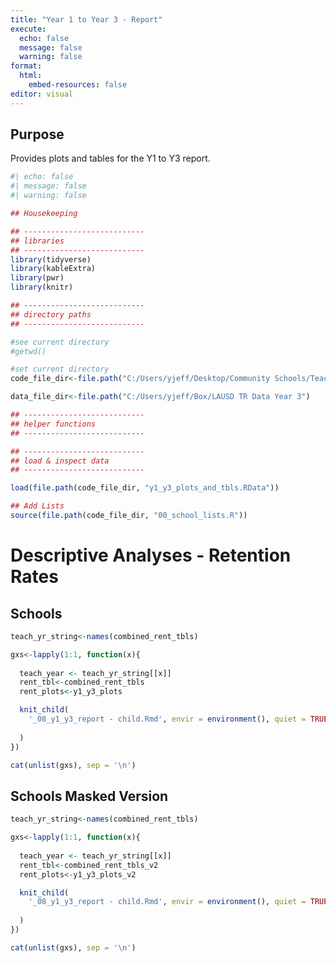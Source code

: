 ```yaml
---
title: "Year 1 to Year 3 - Report"
execute:
  echo: false
  message: false
  warning: false
format: 
  html:
    embed-resources: false
editor: visual
---
```


## Purpose

Provides plots and tables for the Y1 to Y3 report.

```r
#| echo: false
#| message: false
#| warning: false

## Housekeeping

## ---------------------------
## libraries
## ---------------------------
library(tidyverse)
library(kableExtra)
library(pwr)
library(knitr)

## ---------------------------
## directory paths
## ---------------------------

#see current directory
#getwd()

#set current directory
code_file_dir<-file.path("C:/Users/yjeff/Desktop/Community Schools/Teacher Retention Data","Analyses", "cs_teach_rent2","y3_data")

data_file_dir<-file.path("C:/Users/yjeff/Box/LAUSD TR Data Year 3")

## ---------------------------
## helper functions
## ---------------------------

## ---------------------------
## load & inspect data
## ---------------------------

load(file.path(code_file_dir, "y1_y3_plots_and_tbls.RData"))

## Add Lists
source(file.path(code_file_dir, "00_school_lists.R"))
```

# Descriptive Analyses - Retention Rates

## Schools 

```r
teach_yr_string<-names(combined_rent_tbls)

gxs<-lapply(1:1, function(x){
  
  teach_year <- teach_yr_string[[x]]
  rent_tbl<-combined_rent_tbls
  rent_plots<-y1_y3_plots

  knit_child(
    '_08_y1_y3_report - child.Rmd', envir = environment(), quiet = TRUE
    
  )
})

cat(unlist(gxs), sep = '\n')

```

## Schools Masked Version

```r
teach_yr_string<-names(combined_rent_tbls)

gxs<-lapply(1:1, function(x){
  
  teach_year <- teach_yr_string[[x]]
  rent_tbl<-combined_rent_tbls_v2
  rent_plots<-y1_y3_plots_v2

  knit_child(
    '_08_y1_y3_report - child.Rmd', envir = environment(), quiet = TRUE
    
  )
})

cat(unlist(gxs), sep = '\n')

```

